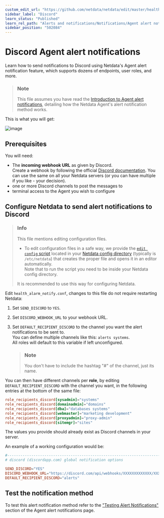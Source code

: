 ```yaml
---
custom_edit_url: "https://github.com/netdata/netdata/edit/master/health/notifications/discord/README.md"
sidebar_label: "Discord"
learn_status: "Published"
learn_rel_path: "Alerts and notifications/Notifications/Agent alert notifications"
sidebar_position: "502084"
---
```

# Discord Agent alert notifications

Learn how to send notifications to Discord using Netdata's Agent alert notification feature, which supports dozens of endpoints, user roles, and more.

> ### Note
>
> This file assumes you have read the [Introduction to Agent alert notifications](/docs/alerts-and-notifications/notifications/agent-alert-notifications), detailing how the Netdata Agent's alert notification method works.

This is what you will get:

![image](https://cloud.githubusercontent.com/assets/7321975/22215935/b49ede7e-e162-11e6-98d0-ae8541e6b92e.png)

## Prerequisites

You will need:

- The **incoming webhook URL** as given by Discord.  
  Create a webhook by following the official [Discord documentation](https://support.discord.com/hc/en-us/articles/228383668-Intro-to-Webhooks). You can use the same on all your Netdata servers (or you can have multiple if you like - your decision).
- one or more Discord channels to post the messages to
- terminal access to the Agent you wish to configure

## Configure Netdata to send alert notifications to Discord

> ### Info
>
> This file mentions editing configuration files.  
>
> - To edit configuration files in a safe way, we provide the [`edit config` script](/docs/getting-started/manage-and-configure/configuration#use-edit-config-to-edit-configuration-files) located in your [Netdata config directory](/docs/getting-started/manage-and-configure/configuration#the-netdata-config-directory) (typically is `/etc/netdata`) that creates the proper file and opens it in an editor automatically.  
> Note that to run the script you need to be inside your Netdata config directory.
>
> It is recommended to use this way for configuring Netdata.

Edit `health_alarm_notify.conf`, changes to this file do not require restarting Netdata:

1. Set `SEND_DISCORD` to `YES`.
2. Set `DISCORD_WEBHOOK_URL` to your webhook URL.
3. Set `DEFAULT_RECIPIENT_DISCORD` to the channel you want the alert notifications to be sent to.  
   You can define multiple channels like this: `alerts systems`.  
   All roles will default to this variable if left unconfigured.

   > ### Note
   >
   > You don't have to include the hashtag "#" of the channel, just its name.

You can then have different channels per **role**, by editing `DEFAULT_RECIPIENT_DISCORD` with the channel you want, in the following entries at the bottom of the same file:

```conf
role_recipients_discord[sysadmin]="systems"
role_recipients_discord[domainadmin]="domains"
role_recipients_discord[dba]="databases systems"
role_recipients_discord[webmaster]="marketing development"
role_recipients_discord[proxyadmin]="proxy-admin"
role_recipients_discord[sitemgr]="sites"
```

The values you provide should already exist as Discord channels in your server.

An example of a working configuration would be:

```conf
#------------------------------------------------------------------------------
# discord (discordapp.com) global notification options

SEND_DISCORD="YES"
DISCORD_WEBHOOK_URL="https://discord.com/api/webhooks/XXXXXXXXXXXXX/XXXXXXXXXXXXXXXXXXXXXXXXXXXXXX"
DEFAULT_RECIPIENT_DISCORD="alerts"
```

## Test the notification method

To test this alert notification method refer to the ["Testing Alert Notifications"](/docs/alerts-and-notifications/notifications/agent-alert-notifications#testing-alert-notifications) section of the Agent alert notifications page.

